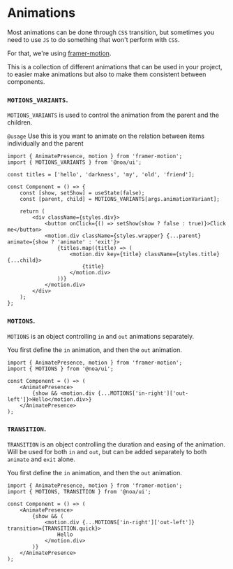 

<Meta title="Theme/Animations/Info" />

# Animations

Most animations can be done through `CSS` transition, but sometimes you need to use `JS` to do something that won't perform with `CSS`.

For that, we're using [framer-motion](https://www.framer.com/docs/).

This is a collection of different animations that can be used in your project, to easier make animations but also to make them consistent between components.

### `MOTIONS_VARIANTS`.

`MOTIONS_VARIANTS` is used to control the animation from the parent and the children.

`@usage` Use this is you want to animate on the relation between items individually and the parent

```tsx
import { AnimatePresence, motion } from 'framer-motion';
import { MOTIONS_VARIANTS } from '@noa/ui';

const titles = ['hello', 'darkness', 'my', 'old', 'friend'];

const Component = () => {
	const [show, setShow] = useState(false);
	const [parent, child] = MOTIONS_VARIANTS[args.animationVariant];

	return (
		<div className={styles.div}>
			<button onClick={() => setShow(show ? false : true)}>Click me</button>
			<motion.div className={styles.wrapper} {...parent} animate={show ? 'animate' : 'exit'}>
				{titles.map((title) => (
					<motion.div key={title} className={styles.title} {...child}>
						{title}
					</motion.div>
				))}
			</motion.div>
		</div>
	);
};
```

### `MOTIONS`.

`MOTIONS` is an object controlling `in` and `out` animations separately.

You first define the `in` animation, and then the `out` animation.

```tsx
import { AnimatePresence, motion } from 'framer-motion';
import { MOTIONS } from '@noa/ui';

const Component = () => (
	<AnimatePresence>
		{show && <motion.div {...MOTIONS['in-right']['out-left']}>Hello</motion.div>}
	</AnimatePresence>
);
```

### `TRANSITION`.

`TRANSITION` is an object controlling the duration and easing of the animation.
Will be used for both `in` and `out`, but can be added separately to both `animate` and `exit` alone.

You first define the `in` animation, and then the `out` animation.

```tsx
import { AnimatePresence, motion } from 'framer-motion';
import { MOTIONS, TRANSITION } from '@noa/ui';

const Component = () => (
	<AnimatePresence>
		{show && (
			<motion.div {...MOTIONS['in-right']['out-left']} transition={TRANSITION.quick}>
				Hello
			</motion.div>
		)}
	</AnimatePresence>
);
```
